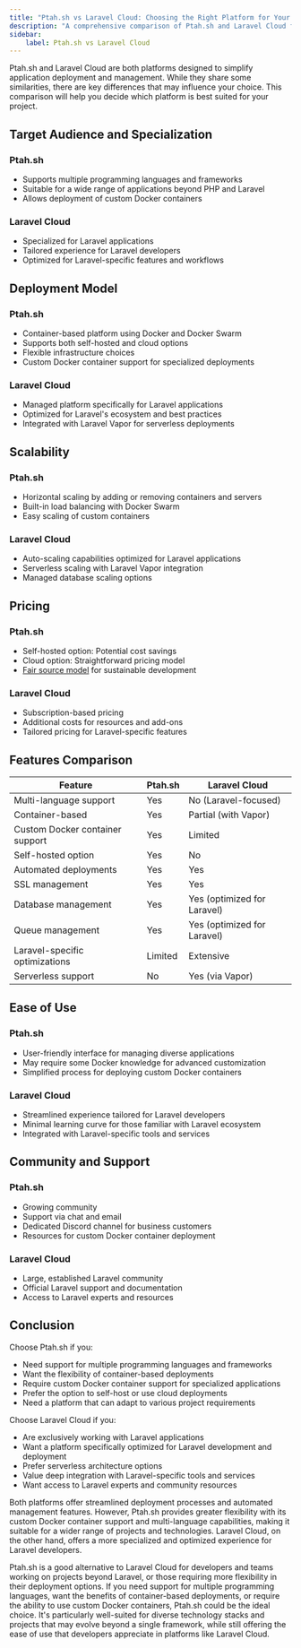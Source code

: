 ```yaml
---
title: "Ptah.sh vs Laravel Cloud: Choosing the Right Platform for Your Application"
description: "A comprehensive comparison of Ptah.sh and Laravel Cloud for application deployment and management."
sidebar:
    label: Ptah.sh vs Laravel Cloud
---
```


Ptah.sh and Laravel Cloud are both platforms designed to simplify application deployment and management. While they share some similarities, there are key differences that may influence your choice. This comparison will help you decide which platform is best suited for your project.

## Target Audience and Specialization

### Ptah.sh
- Supports multiple programming languages and frameworks
- Suitable for a wide range of applications beyond PHP and Laravel
- Allows deployment of custom Docker containers

### Laravel Cloud
- Specialized for Laravel applications
- Tailored experience for Laravel developers
- Optimized for Laravel-specific features and workflows

## Deployment Model

### Ptah.sh
- Container-based platform using Docker and Docker Swarm
- Supports both self-hosted and cloud options
- Flexible infrastructure choices
- Custom Docker container support for specialized deployments

### Laravel Cloud
- Managed platform specifically for Laravel applications
- Optimized for Laravel's ecosystem and best practices
- Integrated with Laravel Vapor for serverless deployments

## Scalability

### Ptah.sh
- Horizontal scaling by adding or removing containers and servers
- Built-in load balancing with Docker Swarm
- Easy scaling of custom containers

### Laravel Cloud
- Auto-scaling capabilities optimized for Laravel applications
- Serverless scaling with Laravel Vapor integration
- Managed database scaling options

## Pricing

### Ptah.sh
- Self-hosted option: Potential cost savings
- Cloud option: Straightforward pricing model
- [Fair source model](/blog/2024-08-09-we-use-fair-source/) for sustainable development

### Laravel Cloud
- Subscription-based pricing
- Additional costs for resources and add-ons
- Tailored pricing for Laravel-specific features

## Features Comparison

| Feature | Ptah.sh | Laravel Cloud |
|---------|---------|---------------|
| Multi-language support | Yes | No (Laravel-focused) |
| Container-based | Yes | Partial (with Vapor) |
| Custom Docker container support | Yes | Limited |
| Self-hosted option | Yes | No |
| Automated deployments | Yes | Yes |
| SSL management | Yes | Yes |
| Database management | Yes | Yes (optimized for Laravel) |
| Queue management | Yes | Yes (optimized for Laravel) |
| Laravel-specific optimizations | Limited | Extensive |
| Serverless support | No | Yes (via Vapor) |

## Ease of Use

### Ptah.sh
- User-friendly interface for managing diverse applications
- May require some Docker knowledge for advanced customization
- Simplified process for deploying custom Docker containers

### Laravel Cloud
- Streamlined experience tailored for Laravel developers
- Minimal learning curve for those familiar with Laravel ecosystem
- Integrated with Laravel-specific tools and services

## Community and Support

### Ptah.sh
- Growing community
- Support via chat and email
- Dedicated Discord channel for business customers
- Resources for custom Docker container deployment

### Laravel Cloud
- Large, established Laravel community
- Official Laravel support and documentation
- Access to Laravel experts and resources

## Conclusion

Choose Ptah.sh if you:
- Need support for multiple programming languages and frameworks
- Want the flexibility of container-based deployments
- Require custom Docker container support for specialized applications
- Prefer the option to self-host or use cloud deployments
- Need a platform that can adapt to various project requirements

Choose Laravel Cloud if you:
- Are exclusively working with Laravel applications
- Want a platform specifically optimized for Laravel development and deployment
- Prefer serverless architecture options
- Value deep integration with Laravel-specific tools and services
- Want access to Laravel experts and community resources

Both platforms offer streamlined deployment processes and automated management features. However, Ptah.sh provides greater flexibility with its custom Docker container support and multi-language capabilities, making it suitable for a wider range of projects and technologies. Laravel Cloud, on the other hand, offers a more specialized and optimized experience for Laravel developers.

Ptah.sh is a good alternative to Laravel Cloud for developers and teams working on projects beyond Laravel, or those requiring more flexibility in their deployment options. If you need support for multiple programming languages, want the benefits of container-based deployments, or require the ability to use custom Docker containers, Ptah.sh could be the ideal choice. It's particularly well-suited for diverse technology stacks and projects that may evolve beyond a single framework, while still offering the ease of use that developers appreciate in platforms like Laravel Cloud.

<DocsCTA />